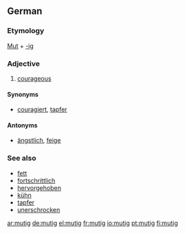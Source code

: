==German==

===Etymology===
[[Mut]] + [[-ig]]

===Adjective===
{{de-adj|mutiger|mutigsten}}

# [[courageous]]

====Synonyms====
* [[couragiert]], [[tapfer]]

====Antonyms====
* [[ängstlich]], [[feige]]

===See also===
* [[fett]]
* [[fortschrittlich]]
* [[hervorgehoben]]
* [[kühn]]
* [[tapfer]]
* [[unerschrocken]]

[[ar:mutig]]
[[de:mutig]]
[[el:mutig]]
[[fr:mutig]]
[[io:mutig]]
[[pt:mutig]]
[[fi:mutig]]